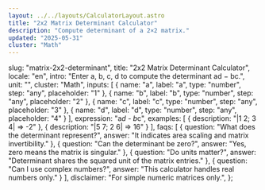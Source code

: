 ```yaml
---
layout: ../../layouts/CalculatorLayout.astro
title: "2x2 Matrix Determinant Calculator"
description: "Compute determinant of a 2×2 matrix."
updated: "2025-05-31"
cluster: "Math"
---
```



  slug: "matrix-2x2-determinant",
  title: "2x2 Matrix Determinant Calculator",
  locale: "en",
  intro: "Enter a, b, c, d to compute the determinant ad − bc.",
  unit: "",
  cluster: "Math",
  inputs: [
    { name: "a", label: "a", type: "number", step: "any", placeholder: "1" },
    { name: "b", label: "b", type: "number", step: "any", placeholder: "2" },
    { name: "c", label: "c", type: "number", step: "any", placeholder: "3" },
    { name: "d", label: "d", type: "number", step: "any", placeholder: "4" }
  ],
  expression: "a*d - b*c",
  examples: [
    { description: "|1 2; 3 4| ⇒ -2" },
    { description: "|5 7; 2 6| ⇒ 16" }
  ],
  faqs: [
    { question: "What does the determinant represent?", answer: "It indicates area scaling and matrix invertibility." },
    { question: "Can the determinant be zero?", answer: "Yes, zero means the matrix is singular." },
    { question: "Do units matter?", answer: "Determinant shares the squared unit of the matrix entries." },
    { question: "Can I use complex numbers?", answer: "This calculator handles real numbers only." }
  ],
  disclaimer: "For simple numeric matrices only.",
};

<Calculator schema={schema} />

